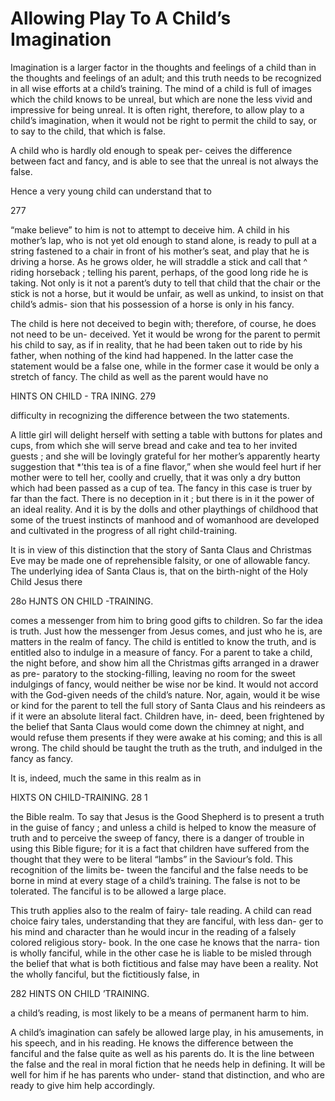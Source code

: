# Allowing Play To A Child's Imagination



Imagination is a larger factor in the thoughts and feelings of a child than in the thoughts and feelings of an adult; and this truth needs to be recognized in all wise efforts at a child's training. The mind of a child is full of images which the child knows to be unreal, but which are none the less vivid and impressive for being unreal. It is often right, therefore, to allow play to a child's imagination, when it would not be right to permit the child to say, or to say to the child, that which is false.

A child who is hardly old enough to speak per- ceives the difference between fact and fancy, and is able to see that the unreal is not always the false.

Hence a very young child can understand that to

277




"make believe" to him is not to attempt to deceive him. A child in his mother's lap, who is not yet old enough to stand alone, is ready to pull at a string fastened to a chair in front of his mother's seat, and play that he is driving a horse. As he grows older, he will straddle a stick and call that ^ riding horseback ; telling his parent, perhaps, of the good long ride he is taking. Not only is it not a parent's duty to tell that child that the chair or the stick is not a horse, but it would be unfair, as well as unkind, to insist on that child's admis- sion that his possession of a horse is only in his fancy.

The child is here not deceived to begin with; therefore, of course, he does not need to be un- deceived. Yet it would be wrong for the parent to permit his child to say, as if in reality, that he had been taken out to ride by his father, when nothing of the kind had happened. In the latter case the statement would be a false one, while in the former case it would be only a stretch of fancy. The child as well as the parent would have no



HINTS ON CHILD - TRA INING. 279

difficulty in recognizing the difference between the two statements.

A little girl will delight herself with setting a table with buttons for plates and cups, from which she will serve bread and cake and tea to her invited guests ; and she will be lovingly grateful for her mother's apparently hearty suggestion that *'this tea is of a fine flavor," when she would feel hurt if her mother were to tell her, coolly and cruelly, that it was only a dry button which had been passed as a cup of tea. The fancy in this case is truer by far than the fact. There is no deception in it ; but there is in it the power of an ideal reality. And it is by the dolls and other playthings of childhood that some of the truest instincts of manhood and of womanhood are developed and cultivated in the progress of all right child-training.

It is in view of this distinction that the story of Santa Claus and Christmas Eve may be made one of reprehensible falsity, or one of allowable fancy. The underlying idea of Santa Claus is, that on the birth-night of the Holy Child Jesus there



28o HJNTS ON CHILD -TRAINING.

comes a messenger from him to bring good gifts to children. So far the idea is truth. Just how the messenger from Jesus comes, and just who he is, are matters in the realm of fancy. The child is entitled to know the truth, and is entitled also to indulge in a measure of fancy. For a parent to take a child, the night before, and show him all the Christmas gifts arranged in a drawer as pre- paratory to the stocking-filling, leaving no room for the sweet indulgings of fancy, would neither be wise nor be kind. It would not accord with the God-given needs of the child's nature. Nor, again, would it be wise or kind for the parent to tell the full story of Santa Claus and his reindeers as if it were an absolute literal fact. Children have, in- deed, been frightened by the belief that Santa Claus would come down the chimney at night, and would refuse them presents if they were awake at his coming; and this is all wrong. The child should be taught the truth as the truth, and indulged in the fancy as fancy.

It is, indeed, much the same in this realm as in



HIXTS ON CHILD-TRAINING. 28 1

the Bible realm. To say that Jesus is the Good Shepherd is to present a truth in the guise of fancy ; and unless a child is helped to know the measure of truth and to perceive the sweep of fancy, there is a danger of trouble in using this Bible figure; for it is a fact that children have suffered from the thought that they were to be literal "lambs" in the Saviour's fold. This recognition of the limits be- tween the fanciful and the false needs to be borne in mind at every stage of a child's training. The false is not to be tolerated. The fanciful is to be allowed a large place.

This truth applies also to the realm of fairy- tale reading. A child can read choice fairy tales, understanding that they are fanciful, with less dan- ger to his mind and character than he would incur in the reading of a falsely colored religious story- book. In the one case he knows that the narra- tion is wholly fanciful, while in the other case he is liable to be misled through the belief that what is both fictitious and false may have been a reality. Not the wholly fanciful, but the fictitiously false, in



282 HINTS ON CHILD 'TRAINING.

a child's reading, is most likely to be a means of permanent harm to him.

A child's imagination can safely be allowed large play, in his amusements, in his speech, and in his reading. He knows the difference between the fanciful and the false quite as well as his parents do. It is the line between the false and the real in moral fiction that he needs help in defining. It will be well for him if he has parents who under- stand that distinction, and who are ready to give him help accordingly.